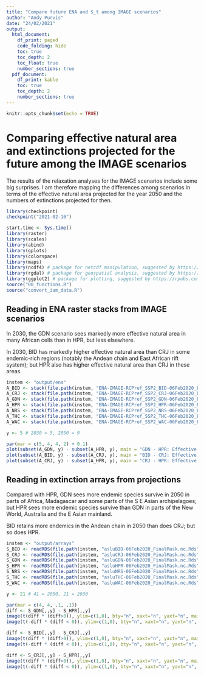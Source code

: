 ```yaml
---
title: "Compare future ENA and S_t among IMAGE scenarios"
author: "Andy Purvis"
date: "24/02/2021"
output:
  html_document: 
    df_print: paged
    code_folding: hide
    toc: true
    toc_depth: 2
    toc_float: true
    number_sections: true
  pdf_document:
    df_print: kable
    toc: true
    toc_depth: 2
    number_sections: true
---
```


```r
knitr::opts_chunk$set(echo = TRUE)
```

# Comparing effective natural area and extinctions projected for the future among the IMAGE scenarios

The results of the relaxation analyses for the IMAGE scenarios include some big surprises. I am therefore mapping the differences among scenarios in terms of the effective natural area projected for the year 2050 and the numbers of extinctions projected for then.

```r
library(checkpoint)
checkpoint("2021-02-16")

start.time <- Sys.time()
library(raster)
library(scales)
library(abind)
library(gplots)
library(colorspace)
library(maps)
library(ncdf4) # package for netcdf manipulation, suggested by https://rpubs.com/boyerag/297592
library(rgdal) # package for geospatial analysis, suggested by https://rpubs.com/boyerag/297592
library(ggplot2) # package for plotting, suggested by https://rpubs.com/boyerag/297592
source("00_functions.R")
source("convert_iam_data.R")
```
## Reading in ENA raster stacks from IMAGE scenarios

In 2030, the GDN scenario sees markedly more effective natural area in many African cells than in HPR, but less elsewhere.

In 2030, BID has markedly higher effective natural area than CRJ in some endemic-rich regions (notably the Andean chain and East African rift system); but HPR also has higher effective natural area than CRJ in these areas. 

```r
instem <- "output/ena"
A_BID <- stack(file.path(instem, "ENA-IMAGE-RCPref_SSP2_BID-06Feb2020_FinalMask.nc"))
A_CRJ <- stack(file.path(instem, "ENA-IMAGE-RCPref_SSP2_CRJ-06Feb2020_FinalMask.nc"))
A_GDN <- stack(file.path(instem, "ENA-IMAGE-RCPref_SSP2_GDN-06Feb2020_FinalMask.nc"))
A_HPR <- stack(file.path(instem, "ENA-IMAGE-RCPref_SSP2_HPR-06Feb2020_FinalMask.nc"))
A_NRS <- stack(file.path(instem, "ENA-IMAGE-RCPref_SSP2_NRS-06Feb2020_FinalMask.nc"))
A_THC <- stack(file.path(instem, "ENA-IMAGE-RCPref_SSP2_THC-06Feb2020_FinalMask.nc"))
A_WAC <- stack(file.path(instem, "ENA-IMAGE-RCPref_SSP2_WAC-06Feb2020_FinalMask.nc"))

y <- 5 # 2030 = 5, 2050 = 9

par(mar = c(5, 4, 4, 2) + 0.1)
plot(subset(A_GDN, y) - subset(A_HPR, y), main = "GDN - HPR: Effective natural area in 2030")
plot(subset(A_BID, y) - subset(A_CRJ, y), main = "BID - CRJ: Effective natural area in 2030")
plot(subset(A_CRJ, y) - subset(A_HPR, y), main = "CRJ - HPR: Effective natural area in 2030")

```

## Reading in extinction arrays from projections

Compared with HPR, GDN sees more endemic species survive in 2050 in parts of Africa, Madagascar and some parts of the S E Asian archipelagoes; but HPR sees more endemic species survive than GDN in parts of the New World, Australia and the E Asian mainland.

BID retains more endemics in the Andean chain in 2050 than does CRJ; but so does HPR.

```r
instem <- "output/arrays"
S_BID <- readRDS(file.path(instem, "asluBID-06Feb2020_FinalMask.nc.Rds"))
S_CRJ <- readRDS(file.path(instem, "asluCRJ-06Feb2020_FinalMask.nc.Rds"))
S_GDN <- readRDS(file.path(instem, "asluGDN-06Feb2020_FinalMask.nc.Rds"))
S_HPR <- readRDS(file.path(instem, "asluHPR-06Feb2020_FinalMask.nc.Rds"))
S_NRS <- readRDS(file.path(instem, "asluNRS-06Feb2020_FinalMask.nc.Rds"))
S_THC <- readRDS(file.path(instem, "asluTHC-06Feb2020_FinalMask.nc.Rds"))
S_WAC <- readRDS(file.path(instem, "asluWAC-06Feb2020_FinalMask.nc.Rds"))

y <- 21 # 41 = 2050, 21 = 2030

par(mar = c(4, 4, .1, .1))
diff <- S_GDN[,,y] - S_HPR[,,y]
image(t(diff * (diff>0)), ylim=c(1,0), bty="n", xaxt="n", yaxt="n", main="GDN has more endemics in 2030 than HPR")
image(t(-diff * (diff < 0)), ylim=c(1,0), bty="n", xaxt="n", yaxt="n", main="HPR has more endemics in 2030 than GDN")

diff <- S_BID[,,y] - S_CRJ[,,y]
image(t(diff * (diff>0)), ylim=c(1,0), bty="n", xaxt="n", yaxt="n", main="BID has more endemics in 2030 than CRJ")
image(t(-diff * (diff < 0)), ylim=c(1,0), bty="n", xaxt="n", yaxt="n", main="CRJ has more endemics in 2030 than BID")

diff <- S_CRJ[,,y] - S_HPR[,,y]
image(t(diff * (diff>0)), ylim=c(1,0), bty="n", xaxt="n", yaxt="n", main="CRJ has more endemics in 2030 than HPR")
image(t(-diff * (diff < 0)), ylim=c(1,0), bty="n", xaxt="n", yaxt="n", main="HPR has more endemics in 2030 than CRJ")

```
